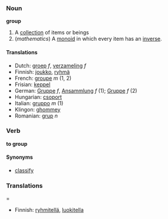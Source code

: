 === Noun ===

'''group'''

#A [[collection]] of items or beings
#(''mathematics'') A [[monoid]] in which every item has an [[inverse]].

==== Translations ====
*Dutch: [[groep]] ''f'', [[verzameling]] ''f''
*Finnish: [[joukko]], [[ryhmä]]
*French: [[groupe]] ''m'' (1, 2)
*Frisian: [[keppel]]
*German: [[Gruppe]] ''f'', [[Ansammlung]] ''f'' (1); [[Gruppe]] ''f'' (2)
*Hungarian: [[csoport]]
*Italian: [[gruppo]] ''m'' (1)
*Klingon: [[ghommey]]
*Romanian: [[grup]] ''n''

=== Verb ===

'''to group'''

==== Synonyms ====

* [[classify]]

=== Translations ====

* Finnish: [[ryhmitellä]], [[luokitella]]